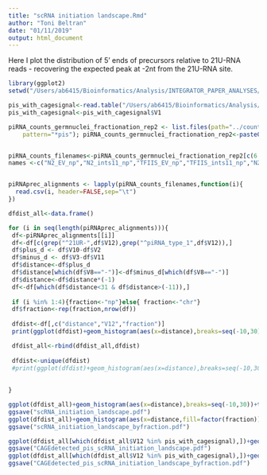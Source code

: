 ```yaml
---
title: "scRNA initiation landscape.Rmd"
author: "Toni Beltran"
date: "01/11/2019"
output: html_document
---
```


Here I plot the distribution of 5' ends of precursors relative to 21U-RNA reads - recovering the expected peak at -2nt from the 21U-RNA site.

```r

library(ggplot2)
setwd("/Users/ab6415/Bioinformatics/Analysis/INTEGRATOR_PAPER_ANALYSES/Fig1_Fig3_precursors_analysis/initiation_landscape/")

pis_with_cagesignal<-read.table("/Users/ab6415/Bioinformatics/Analysis/INTEGRATOR_PAPER_ANALYSES/Reference_annotations/typeI_withCAGEsignal")
pis_with_cagesignal<-pis_with_cagesignal$V1

piRNA_counts_germnuclei_fractionation_rep2 <- list.files(path="../counts/germnuclei_fractionation_rep2/",
    pattern="*pis"); piRNA_counts_germnuclei_fractionation_rep2<-paste0("../counts/germnuclei_fractionation_rep2/",piRNA_counts_germnuclei_fractionation_rep2,sep="")


piRNA_counts_filenames<-piRNA_counts_germnuclei_fractionation_rep2[c(6:9,1,2,4,5)]
names <-c("N2_EV_np","N2_ints11_np","TFIIS_EV_np","TFIIS_ints11_np","N2_EV_chr","N2_ints11_chr","TFIIS_EV_chr","TFIIS_ints11_chr")


piRNAprec_alignments <- lapply(piRNA_counts_filenames,function(i){
  read.csv(i, header=FALSE,sep="\t")
})

dfdist_all<-data.frame()

for (i in seq(length(piRNAprec_alignments))){
 df<-piRNAprec_alignments[[i]]
 df<-df[c(grep("^21UR-",df$V12),grep("^piRNA_type_1",df$V12)),]
 df$plus_d <- df$V10-df$V2
 df$minus_d <- df$V3-df$V11
 df$distance<-df$plus_d
 df$distance[which(df$V8=="-")]<-df$minus_d[which(df$V8=="-")]
 df$distance<-df$distance*(-1)
 df<-df[which(df$distance<31 & df$distance>(-11)),]
 
 if (i %in% 1:4){fraction<-"np"}else{ fraction<-"chr"}
 df$fraction<-rep(fraction,nrow(df))
 
 dfdist<-df[,c("distance","V12","fraction")]
 print(ggplot(dfdist)+geom_histogram(aes(x=distance),breaks=seq(-10,30))+theme_classic()+ggtitle(names[i]))

 dfdist_all<-rbind(dfdist_all,dfdist)
 
 dfdist<-unique(dfdist)
 #print(ggplot(dfdist)+geom_histogram(aes(x=distance),breaks=seq(-10,30))+theme_classic()+ggtitle(names[i]))
 
 
}

ggplot(dfdist_all)+geom_histogram(aes(x=distance),breaks=seq(-10,30))+theme_classic()+ggtitle("all libraries combined")
ggsave("scRNA_initiation_landscape.pdf")
ggplot(dfdist_all)+geom_histogram(aes(x=distance,fill=factor(fraction)),breaks=seq(-10,30))+theme_classic()+ggtitle("all libraries, by fraction")
ggsave("scRNA_initiation_landscape_byfraction.pdf")

ggplot(dfdist_all[which(dfdist_all$V12 %in% pis_with_cagesignal),])+geom_histogram(aes(x=distance),breaks=seq(-10,30))+theme_classic()+ggtitle("all libraries combined, CAGE detected pis")
ggsave("CAGEdetected_pis_scRNA_initiation_landscape.pdf")
ggplot(dfdist_all[which(dfdist_all$V12 %in% pis_with_cagesignal),])+geom_histogram(aes(x=distance,fill=fraction),breaks=seq(-10,30))+theme_classic()+ggtitle("all libraries combined, CAGE detected pis")
ggsave("CAGEdetected_pis_scRNA_initiation_landscape_byfraction.pdf")

```

